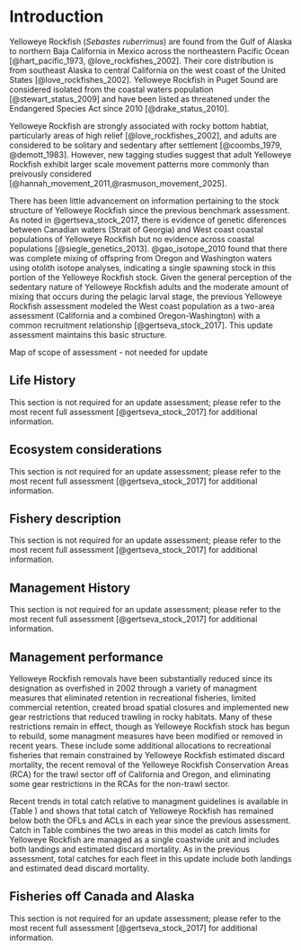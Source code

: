 # Introduction

Yelloweye Rockfish (*Sebastes ruberrimus*) are found from the Gulf of Alaska to northern Baja California in Mexico across the northeastern Pacific Ocean [@hart_pacific_1973, @love_rockfishes_2002]. Their core distribution is from southeast Alaska to central California on the west coast of the United States [@love_rockfishes_2002]. Yelloweye Rockfish in Puget Sound are considered isolated from the coastal waters population [@stewart_status_2009] and have been listed as threatened under the Endangered Species Act since 2010 [@drake_status_2010]. 

Yelloweye Rockfish are strongly associated with rocky bottom habtiat, particularly areas of high relief [@love_rockfishes_2002], and adults are considered to be solitary and sedentary after settlement [@coombs_1979, @demott_1983]. However, new tagging studies suggest that adult Yelloweye Rockfish exhibit larger scale movement patterns more commonly than preivously considered [@hannah_movement_2011,@rasmuson_movement_2025]. 

There has been little advancement on information pertaining to the stock structure of Yelloweye Rockfish since the previous benchmark assessment. As noted in @gertseva_stock_2017, there is evidence of genetic diferences between Canadian waters (Strait of Georgia) and West coast coastal populations of Yelloweye Rockfish but no evidence across coastal populations [@siegle_genetics_2013]. @gao_isotope_2010 found that there was complete mixing of offspring from Oregon and Washington waters using otolith isotope analyses, indicating a single spawning stock in this portion of the Yelloweye Rockfish stock. Given the general perception of the sedentary nature of Yelloweye Rockfish adults and the moderate amount of mixing that occurs during the pelagic larval stage, the previous Yelloweye Rockfish assessment modeled the West coast population as a two-area assessment (California and a combined Oregon-Washington) with a common recruitment relationship [@gertseva_stock_2017]. This update assessment maintains this basic structure.  

<!-- Scientific name, distribution, the basis for the choice of stock structure, including regional differences in life history or other biological characteristics that should form the basis of management units.  -->

Map of scope of assessment - not needed for update

## Life History

This section is not required for an update assessment; please refer to the most recent full assessment [@gertseva_stock_2017] for additional information.

## Ecosystem considerations

This section is not required for an update assessment; please refer to the most recent full assessment [@gertseva_stock_2017] for additional information.

## Fishery description

 This section is not required for an update assessment; please refer to the most recent full assessment [@gertseva_stock_2017] for additional information.

## Management History

This section is not required for an update assessment; please refer to the most recent full assessment [@gertseva_stock_2017] for additional information.

## Management performance

Yelloweye Rockfish removals have been substantially reduced since its designation as overfished in 2002 through a variety of managment measures that eliminated retention in recreational fisheries, limited commercial retention, created broad spatial closures and implemented new gear restrictions that reduced trawling in rocky habitats. Many of these restrictions remain in effect, though as Yelloweye Rockfish stock has begun to rebuild, some managment measures have been modified or removed in recent years. These include some additional allocations to recreational fisheries that remain constrained by Yelloweye Rockfish estimated discard mortality, the recent removal of the Yelloweye Rockfish Conservation Areas (RCA) for the trawl sector off of California and Oregon, and eliminating some gear restrictions in the RCAs for the non-trawl sector. 

Recent trends in total catch relative to managment guidelines is available in (Table \ref{tbl-yelloweye_management}) and shows that total catch of Yelloweye Rockfish has remained below both the OFLs and ACLs in each year since the previous assessment. Catch in Table \ref{tbl-yelloweye_management} combines the two areas in this model as catch limits for Yelloweye Rockfish are managed as a single coastwide unit and includes both landings and estimated discard mortality. As in the previous assessment, total catches for each fleet in this update include both landings and estimated dead discard mortality. 

<!-- Management performance, including a table or tables comparing Overfishing Limit (OFL), Acceptable Biological Catch (ABC), Annual Catch Limit (ACL), landings, and catch (i.e., landings plus discard) for each area and year. Groundfish assessments that estimate dead discarded catch must include a disclaimer noting that total mortality estimates from the WCGOP and from the stock assessment may differ due to the use of different methods. Investigation into how these methods differ is beyond the scope of a benchmark assessment. The rationale for modeling discard mortality can also be provided. This should be included in all update assessments.  -->

## Fisheries off Canada and Alaska

This section is not required for an update assessment; please refer to the most recent full assessment [@gertseva_stock_2017] for additional information.
